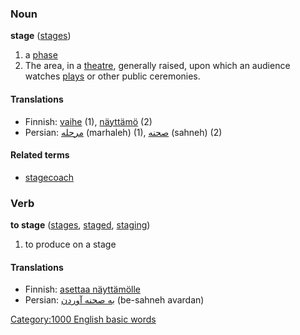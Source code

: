 ===Noun===
'''stage''' ([[stages]])

#a [[phase]]
#The area, in a [[theatre]], generally raised, upon which an audience watches [[play]]s or other public ceremonies.

====Translations====

*Finnish: [[vaihe]] (1), [[näyttämö]] (2)
*Persian: [[مرحله]] (marhaleh) (1), [[صحنه]] (sahneh) (2)

====Related terms====
*[[stagecoach]]

===Verb===
'''to stage''' ([[stages]], [[staged]], [[staging]])

#to produce on a stage

====Translations====

*Finnish: [[asettaa näyttämölle]]
*Persian: [[به صحنه آوردن]] (be-sahneh avardan)
[[Category:1000 English basic words]]